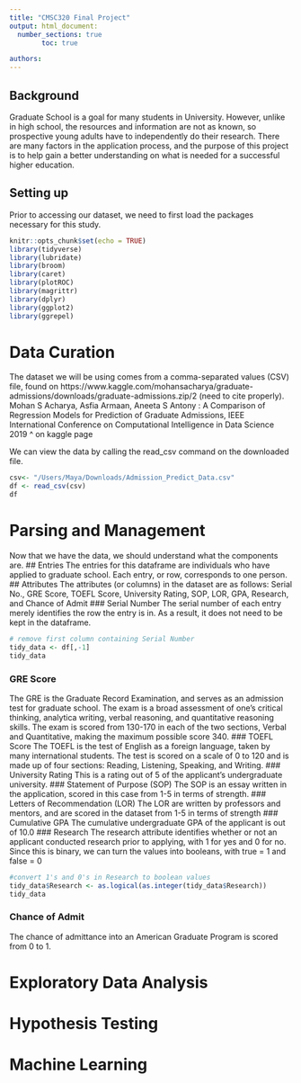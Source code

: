 ---
title: "CMSC320 Final Project"
output: html_document:
  number_sections: true
        toc: true

authors: 
---


## Background
Graduate School is a goal for many students in University. However, unlike in high school, the resources and information are not as known, so prospective young adults have to independently do their research. There are many factors in the application process, and the purpose of this project is to help gain a better understanding on what is needed for a successful higher education.

## Setting up
Prior to accessing our dataset, we need to first load the packages necessary for this study.
```{r setupdb, include=TRUE}
knitr::opts_chunk$set(echo = TRUE)
library(tidyverse)
library(lubridate)
library(broom)
library(caret)
library(plotROC)
library(magrittr)
library(dplyr)
library(ggplot2)
library(ggrepel)
```


# Data Curation

The dataset we will be using comes from a comma-separated values (CSV) file, found on https://www.kaggle.com/mohansacharya/graduate-admissions/downloads/graduate-admissions.zip/2
(need to cite properly). 
Mohan S Acharya, Asfia Armaan, Aneeta S Antony : A Comparison of Regression Models for Prediction of Graduate Admissions, IEEE International Conference on Computational Intelligence in Data Science 2019
^ on kaggle page

We can view the data by calling the read_csv command on the downloaded file.
```{r prep, comment=FALSE}

csv<- "/Users/Maya/Downloads/Admission_Predict_Data.csv"
df <- read_csv(csv)
df

```

# Parsing and Management
Now that we have the data, we should understand what the components are.
## Entries
The entries for this dataframe are individuals who have applied to graduate school. Each entry, or row, corresponds to one person. 
## Attributes
The attributes (or columns) in the dataset are as follows: Serial No., GRE Score, TOEFL Score, University Rating, SOP, LOR, GPA, Research, and Chance of Admit
### Serial Number
The serial number of each entry merely identifies the row the entry is in. As a result, it does not need to be kept in the dataframe.
```{r remsno}
# remove first column containing Serial Number
tidy_data <- df[,-1]
tidy_data
```
### GRE Score
The GRE is the Graduate Record Examination, and serves as an admission test for graduate school. The exam is a broad assessment of one's critical thinking, analytica writing, verbal reasoning, and quantitative reasoning skills. The exam is scored from 130-170 in each of the two sections, Verbal and Quantitative, making the maximum possible score 340.
### TOEFL Score
The TOEFL is the test of English as a foreign language, taken by many international students. The test is scored on a scale of 0 to 120 and is made up of four sections: Reading, Listening, Speaking, and Writing. 
### University Rating
This is a rating out of 5 of the applicant's undergraduate university.
### Statement of Purpose (SOP)
The SOP is an essay written in the application, scored in this case from 1-5 in terms of strength.
### Letters of Recommendation (LOR)
The LOR are written by professors and mentors, and are scored in the dataset from 1-5 in terms of strength
### Cumulative GPA
The cumulative undergraduate GPA of the applicant is out of 10.0
### Research
The research attribute identifies whether or not an applicant conducted research prior to applying, with 1 for yes and 0 for no.
Since this is binary, we can turn the values into booleans, with true = 1 and false = 0
```{r research}
#convert 1's and 0's in Research to boolean values
tidy_data$Research <- as.logical(as.integer(tidy_data$Research))
tidy_data

```
### Chance of Admit
The chance of admittance into an American Graduate Program is scored from 0 to 1.

# Exploratory Data Analysis

# Hypothesis Testing

# Machine Learning





